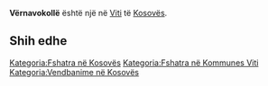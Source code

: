 {{Fshat në 
 | Emri                = Vërnavokollë
 | EmriAlt                = 
 | NAME_SHORT_FORM=      
 | NAME_GENERIC=      
 | NAME_SORT_NAME_RO=      VERNAVOKOLLE
 | FULL_NAME_RO = Vërnavokollë
 | FULL_NAME_ND_RO=Vernavokolle
 | SORT_NAME_RG=VERNAVOKOLLE
 | FULL_NAME_RG=Vërnavokollë
 | FULL_NAME_ND_RG=Vernavokolle
 | SRP_NAME_SHORT_FORM=      
 | SRP_NAME_GENERIC=      
 | SRP_NAME_SORT_NAME_RO=      
 | SRP_FULL_NAME_RO = 
 | SRP_FULL_NAME_ND_RO=
 | SRP_SORT_NAME_RG=
 | SRP_FULL_NAME_RG=
 | SRP_FULL_NAME_ND_RG=
 | Emri (Rasa dhanore) = 
 | Figura              = 
 | Shteti              = Kosovo
 | Komuna              = Viti
 | Kodi postar         = 
 | Sipërfaqja          = 

 | Popullsia           = 

 | Regj. i popullsisë  = 
 | Dend. e popullsisë  = 
 | Faqja zyrtare       = 
 <!--- Koordinatat ----> 
 | Gjerësia            = 42.304722
 | Gjatësia            = 21.470833
 | Lartësia            = 
}}
'''Vërnavokollë''' është një [[]] në [[Viti]] të [[Kosovës]].

<!-- == Gjeografia == -->
<!-- == Historia == -->
<!-- == Demografia == -->
== Shih edhe ==
{{Komuna Viti}}
{{Kosovo-Administrata-Cung}}

[[Kategoria:Fshatra në Kosovës]]
[[Kategoria:Fshatra në Kommunes Viti]]
[[Kategoria:Vendbanime në Kosovës]]